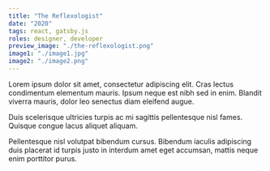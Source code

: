 ```yaml
---
title: "The Reflexologist"
date: "2020"
tags: react, gatsby.js
roles: designer, developer
preview_image: "./the-reflexologist.png"
image1: "./image1.jpg"
image2: "./image2.png"
---
```


Lorem ipsum dolor sit amet, consectetur adipiscing elit. Cras lectus condimentum elementum mauris. Ipsum neque est nibh sed in enim. Blandit viverra mauris, dolor leo senectus diam eleifend augue.

Duis scelerisque ultricies turpis ac mi sagittis pellentesque nisl fames. Quisque congue lacus aliquet aliquam.

Pellentesque nisl volutpat bibendum cursus. Bibendum iaculis adipiscing duis placerat id turpis justo in interdum amet eget accumsan, mattis neque enim porttitor purus.
